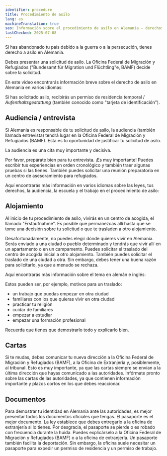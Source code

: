 ```yaml
---
identifier: procedure
title: Procedimiento de asilo
lang: es
machineTranslation: true
seo: Información sobre el procedimiento de asilo en Alemania – derechos, audiencia, residencia y opciones de apoyo para solicitantes de asilo.
lastChecked: 2025-07-08
---
```


Si has abandonado tu país debido a la guerra o a la persecución, tienes derecho a asilo en Alemania.

Debes presentar una solicitud de asilo. La Oficina Federal de Migración y Refugiados ("Bundesamt für Migration und Flüchtling"e, BAMF) decide sobre la solicitud.

En este vídeo encontrarás información breve sobre el derecho de asilo en Alemania en varios idiomas:

<ExternalShortLink identifier="asylindeutschland_video" />

Si has solicitado asilo, recibirás un permiso de residencia temporal / *Aufenthaltsgestattung* (también conocido como "tarjeta de identificación").

## Audiencia / entrevista

Si Alemania es responsable de tu solicitud de asilo, la audiencia (también llamada entrevista) tendrá lugar en la Oficina Federal de Migración y Refugiados (BAMF). Esta es tu oportunidad de justificar tu solicitud de asilo.

La audiencia es una cita muy importante y decisiva.

Por favor, prepárate bien para tu entrevista. ¡Es muy importante! Puedes escribir tus experiencias en orden cronológico y también traer algunas pruebas si las tienes. También puedes solicitar una reunión preparatoria en un centro de asesoramiento para refugiados.

Aquí encontrarás más información en varios idiomas sobre las leyes, tus derechos, la audiencia, la escuela y el trabajo en el procedimiento de asilo:

<ExternalShortLink identifier="asylnet_interview" />

## Alojamiento

Al inicio de tu procedimiento de asilo, vivirás en un centro de acogida, el llamado "Erstaufnahme". Es posible que permanezcas allí hasta que se tome una decisión sobre tu solicitud o que te trasladen a otro alojamiento.

Desafortunadamente, no puedes elegir dónde quieres vivir en Alemania. Serás enviado a una ciudad o pueblo determinado y tendrás que vivir allí en un apartamento o en un campamento. Puedes solicitar el traslado del centro de acogida inicial a otro alojamiento. También puedes solicitar el traslado de una ciudad a otra. Sin embargo, debes tener una buena razón para solicitarlo, ya que a menudo se rechaza.

Aquí encontrarás más información sobre el tema en alemán e inglés:

<ExternalShortLink identifier="linxxnet_transfer" />

Estos pueden ser, por ejemplo, motivos para un traslado:
- un trabajo que puedas empezar en otra ciudad
- familiares con los que quieras vivir en otra ciudad
- practicar tu religión
- cuidar de familiares
- empezar a estudiar
- empezar una formación profesional

Recuerda que tienes que demostrarlo todo y explicarlo bien.

## Cartas

Si te mudas, debes comunicar tu nueva dirección a la Oficina Federal de Migración y Refugiados (BAMF), a la Oficina de Extranjería y, posiblemente, al tribunal. Esto es muy importante, ya que las cartas siempre se envían a la última dirección que hayas comunicado a las autoridades. Infórmate pronto sobre las cartas de las autoridades, ya que contienen información importante y plazos cortos en los que debes reaccionar.

## Documentos

Para demostrar tu identidad en Alemania ante las autoridades, es mejor presentar todos los documentos oficiales que tengas. El pasaporte es el mejor documento. La ley establece que debes entregarlo a la oficina de extranjería si lo tienes. Por desgracia, el pasaporte se pierde o es robado con frecuencia durante la huida. Puedes explicárselo a la Oficina Federal de Migración y Refugiados (BAMF) o a la oficina de extranjería. Un pasaporte también facilita la deportación. Sin embargo, la oficina suele necesitar un pasaporte para expedir un permiso de residencia y un permiso de trabajo.

<Block identifier="get-legal-advice" />

